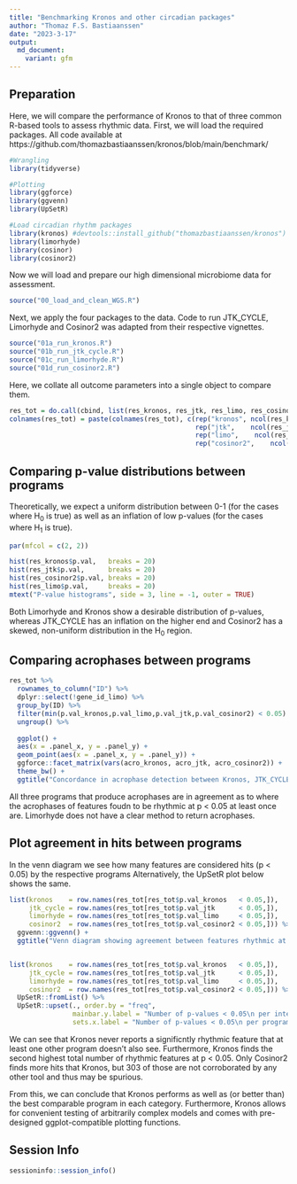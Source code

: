 ```yaml
---
title: "Benchmarking Kronos and other circadian packages"
author: "Thomaz F.S. Bastiaanssen"
date: "2023-3-17"
output:
  md_document:
    variant: gfm
---
```


## Preparation

Here, we will compare the performance of Kronos to that of three common R-based tools to assess rhythmic data. First, we will load the required packages. All code available at https://github.com/thomazbastiaanssen/kronos/blob/main/benchmark/

```r
#Wrangling
library(tidyverse)

#Plotting
library(ggforce)
library(ggvenn)
library(UpSetR)

#Load circadian rhythm packages
library(kronos) #devtools::install_github("thomazbastiaanssen/kronos") 
library(limorhyde)
library(cosinor)
library(cosinor2)

```

Now we will load and prepare our high dimensional microbiome data for assessment.

```r
source("00_load_and_clean_WGS.R")

```

Next, we apply the four packages to the data. Code to run JTK_CYCLE, Limorhyde and Cosinor2 was adapted from their respective vignettes.

```r
source("01a_run_kronos.R")
source("01b_run_jtk_cycle.R")
source("01c_run_limorhyde.R")
source("01d_run_cosinor2.R")
```

Here, we collate all outcome parameters into a single object to compare them.

```r

res_tot = do.call(cbind, list(res_kronos, res_jtk, res_limo, res_cosinor2))
colnames(res_tot) = paste(colnames(res_tot), c(rep("kronos", ncol(res_kronos)),
                                               rep("jtk",    ncol(res_jtk)),
                                               rep("limo",    ncol(res_limo)),
                                               rep("cosinor2",    ncol(res_cosinor2))), sep = "_")


```

## Comparing p-value distributions between programs

Theoretically, we expect a uniform distribution between 0-1 (for the cases where H~0~ is true) as well as an inflation of low p-values (for the cases where H~1~ is true).

```r

par(mfcol = c(2, 2))

hist(res_kronos$p.val,   breaks = 20)
hist(res_jtk$p.val,      breaks = 20)
hist(res_cosinor2$p.val, breaks = 20)
hist(res_limo$p.val,     breaks = 20)
mtext("P-value histograms", side = 3, line = -1, outer = TRUE)


```

Both Limorhyde and Kronos show a desirable distribution of p-values, whereas JTK_CYCLE has an inflation on the higher end and Cosinor2 has a skewed, non-uniform distribution in the H~0~ region.

## Comparing acrophases between programs
```r
res_tot %>%
  rownames_to_column("ID") %>%
  dplyr::select(!gene_id_limo) %>% 
  group_by(ID) %>% 
  filter(min(p.val_kronos,p.val_limo,p.val_jtk,p.val_cosinor2) < 0.05) %>% 
  ungroup() %>% 
  
  ggplot() +
  aes(x = .panel_x, y = .panel_y) +
  geom_point(aes(x = .panel_x, y = .panel_y)) +
  ggforce::facet_matrix(vars(acro_kronos, acro_jtk, acro_cosinor2)) +
  theme_bw() +
  ggtitle("Concordance in acrophase detection between Kronos, JTK_CYCLE and Cosinor2")

```

All three programs that produce acrophases are in agreement as to where the acrophases of features foudn to be rhythmic at p < 0.05 at least once are. Limorhyde does not have a clear method to return acrophases. 


## Plot agreement in hits between programs
In the venn diagram we see how many features are considered hits (p < 0.05) by the respective programs
Alternatively, the UpSetR plot below shows the same.
```r


list(kronos    = row.names(res_tot[res_tot$p.val_kronos   < 0.05,]),
     jtk_cycle = row.names(res_tot[res_tot$p.val_jtk      < 0.05,]),
     limorhyde = row.names(res_tot[res_tot$p.val_limo     < 0.05,]),
     cosinor2  = row.names(res_tot[res_tot$p.val_cosinor2 < 0.05,])) %>% 
  ggvenn::ggvenn() + 
  ggtitle("Venn diagram showing agreement between features rhythmic at p < 0.05")


list(kronos    = row.names(res_tot[res_tot$p.val_kronos   < 0.05,]),
     jtk_cycle = row.names(res_tot[res_tot$p.val_jtk      < 0.05,]),
     limorhyde = row.names(res_tot[res_tot$p.val_limo     < 0.05,]),
     cosinor2  = row.names(res_tot[res_tot$p.val_cosinor2 < 0.05,])) %>% 
  UpSetR::fromList() %>% 
  UpSetR::upset(., order.by = "freq", 
                mainbar.y.label = "Number of p-values < 0.05\n per intersection", 
                sets.x.label = "Number of p-values < 0.05\n per program")
```

We can see that Kronos never reports a significntly rhythmic feature that at least one other program doesn't also see. Furthermore, Kronos finds the second highest total number of rhythmic features at p < 0.05. Only Cosinor2 finds more hits that Kronos, but 303 of those are not corroborated by any other tool and thus may be spurious. 

From this, we can conclude that Kronos performs as well as (or better than) the best comparable program in each category. Furthermore, Kronos allows for convenient testing of arbitrarily complex models and comes with pre-designed ggplot-compatible plotting functions. 

## Session Info
```r
sessioninfo::session_info()
```